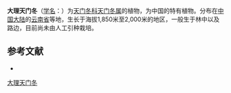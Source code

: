 {{Speciesbox
| name = 大理天门冬
| status = 
| status_system = 
| image =
| genus = Asparagus
| species = taliensis
| authority = Wang et Tang
}}

'''大理天门冬'''（[[学名|学名]]：{{lang|la|''Asparagus taliensis''}}）为[[天门冬科|天门冬科]][[天门冬属|天门冬属]]的植物，为中国的特有植物。分布在[[中国大陆|中国大陆]]的[[云南省|云南省]]等地，生长于海拔1,850米至2,000米的地区，一般生于林中以及路边，目前尚未由人工引种栽培。

== 参考文献 ==
<div class="references-small">
* {{cite web| url =http://www.bioinfo.cn/db05/KmzwSpecies.php?action=view&id=338| title =大理天门冬（新种）| work =《中国高等植物数据库全库》| publisher =中国科学院微生物研究所| author =昆明植物研究所| accessdate =2009-02-21| deadurl =yes| archiveurl =https://web.archive.org/web/20160305051026/http://www.bioinfo.cn/db05/KmzwSpecies.php?action=view&id=338| archivedate =2016-03-05}}
</div>
{{Taxonbar|from=Q10936792}}

[[Category:天门冬属|大理天门冬]]


{{植物小作品}}